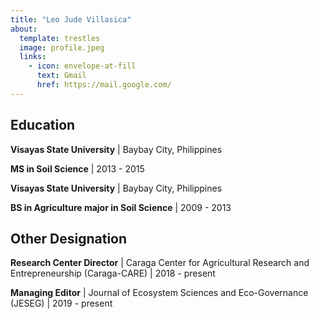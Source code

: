```yaml
---
title: "Leo Jude Villasica"
about:
  template: trestles
  image: profile.jpeg
  links:
    - icon: envelope-at-fill
      text: Gmail
      href: https://mail.google.com/
---
```


::: callout-note
## Education

**Visayas State University** \| Baybay City, Philippines

**MS in Soil Science** \| 2013 - 2015

**Visayas State University** \| Baybay City, Philippines

**BS in Agriculture major in Soil Science** \| 2009 - 2013
:::

::: callout-note
## Other Designation

**Research Center Director** \| Caraga Center for Agricultural Research and Entrepreneurship (Caraga-CARE) \| 2018 - present

**Managing Editor** \| Journal of Ecosystem Sciences and Eco-Governance (JESEG) \| 2019 - present
:::
